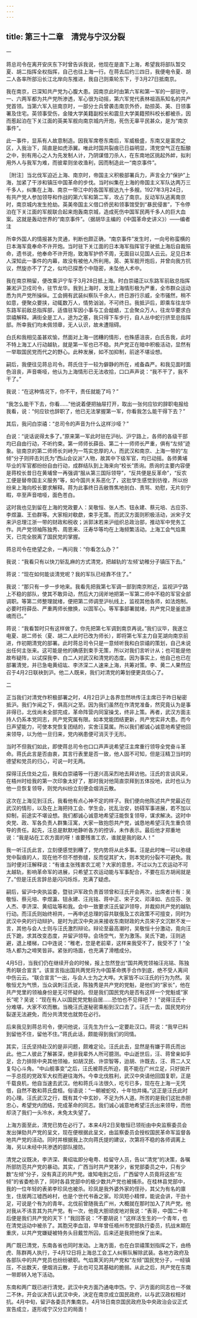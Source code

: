 ```yaml
---
---
---
```

title: 第三十二章　清党与宁汉分裂
---





一


蒋总司令在离开安庆东下时曾告诉我说，他现在是直下上海，希望我将部队暂交夏、胡二指挥全权指挥，自己也往上海一行。在蒋去后约三四日，我便电令夏、胡二人各率所部沿长江北岸向东推进，我自己则乘轮东下，于3月27日抵南京。

我在南京，已深知共产党为心腹大患。因南京此时由第六军和第一军的一部驻守，一、六两军都为共产党所渗透，军心很为动摇，第六军党代表林祖涵系知名的共产党首领。当第六军入驻南京时，一部分士兵曾袭击南京外侨，劫掠英、美、日领事署及住宅。英领事受伤，金陵大学美籍副校长和震旦大学美籍预科校长都被杀，因而惹起泊在下关江面的英美军舰向南京城内开炮，死伤无辜平民甚众，是为“南京事件”。

此一事件，显系有人故意制造。因我军席卷东南后，军威极盛，东南又是富庶之区，入我治下，简直是如虎添翼。唯此时国共裂痕已日益明显，清党空气正在酝酿之中，别有用心之人为先发制人计，乃阴谋借刀杀人，在东南地区挑起外衅，拟利用外人与我军为难，而彼辈则坐收渔利，因而制造此一“南京事件”。





［附注］当北伐军迫近上海、南京时，帝国主义积极部署兵力，声言全力“保护”上海，加紧了干涉和镇压中国革命的步伐。当时纠集在上海的帝国主义军队达两万三千多人，纠集在上海、南京一带江中的各国军舰达九十多艘。1927年3月24日，有共产党人参加领导和作战的第六军和第二军，攻占了南京。反动军队逃离南京时，南京城内发生抢劫。英美帝国主义借口侨民和领事馆受到“暴民侵害”，下令停泊在下关江面的军舰联合起来炮轰南京城，造成死伤中国军民两千多人的巨大血案。这就是轰动世界的“南京事件”。（据胡华主编的《中国革命史讲义》）——编者注





所幸外国人的情报甚为灵通，判断也颇正确，“南京事件”发生时，一向号称蛮横的日本海军竟奉命不许开炮。当时驻下关江面的日本海军指挥官于驶抵上海后自裁殒命，遗书说，他奉命不许开炮，致海军护侨不周，无面目以见国人云云。足见日本人深知此一事件的内幕，故没有被他人所利用。英、美军舰开炮后，并曾向我方抗议，然旋亦不了了之，似均已探悉个中隐密，未坠他人术中。

我在南京稍留，便改乘沪宁车于3月28日抵上海。时白崇禧正以东路军前敌总指挥兼淞沪卫戍司令，驻节龙华。我到上海时，发现上海情形极为严重，全市群众运动悉为共产党所操纵。工会拥有武装纠察队千余人，终日游行示威，全市骚然，稍不如意，便聚众要挟，动辄数万人，情势汹汹，不可终日。我抵沪后，即乘车往龙华东路军前敌总指挥部，适值驻军因小事与工会龃龉，工会聚众万人，往龙华要求白崇禧解释。满街全是工人，途为之塞，我只得下车步行，自人丛中蛇行挤至总指挥部。所幸我们均未佩领章，无人认识，故未遭阻碍。

白氏和我相见虽甚欢愉，然面对上海一团糟的情形，也殊感沮丧，白氏告我，此时不特上海工人行动越轨，就是第一军也已不稳。共产党正在暗中积极活动，显然有一举取国民党而代之的野心。此种发展，如不加抑制，前途不堪设想。

嗣后，我便往见蒋总司令。蒋氏住于一较为僻静的所在，戒备森严。和我见面时面色沮丧，声音嘶哑，他认为上海情形已无法收拾，口口声声说：“我不干了，我不干了。”

我说：“在这种情况下，你不干，责任就能了吗？”

“我怎么能干下去，你看……”他说着便把抽屉打开，取出一张何应钦的辞职电报给我看，说：“何应钦也辞职了，他已无法掌握第一军，你看我怎么能干得下去？”

其后，我问白崇禧：“总司令的声音为什么这样沙哑？”

白说：“说话说得太多了。”原来第一军此时驻在沪杭、沪宁路上，各师的各级干部均已自由行动，不听约束。第一师师长薛岳、第二十一师师长严重，俱有“左倾”迹象。驻南京的第二师师长刘峙为一笃实忠厚的人，而武汉和南京、上海一带的“左倾”分子则抨击刘氏为“西山会议派”人物，故其中下级军官，均已动摇。各师黄埔毕业的军官都纷纷自由行动，成群结队到上海来向“校长”质询。质询的主要内容便是蒋校长昔日在黄埔曾一再强调“服从第三国际领导”，“反共便是反革命”，“反农工便是替帝国主义服务”等，如今国共关系恶化了，这批学生感觉到彷徨，所以纷纷来上海向校长要求解释。蒋为此事终日舌敝唇焦地剖白、责骂、劝慰，无片刻宁暇，卒至声音喑哑，面色苍白。

这时我也见到留在上海的党政要人：吴敬恒、张人杰、钮永建、蔡元培、古应芬、李煜瀛、王伯群等。大家相对欷歔，束手无策。而武汉方面则积极活动，派宋子文来沪总理江浙一带的财政和税收；派郭沫若来沪组织总政治部，推动军中党务工作。共产党领袖陈独秀、周恩来、汪寿华等均在上海频繁活动。上海工会气焰熏天，已完全脱离了国民党的掌握。

蒋总司令在绝望之余，一再问我：“你看怎么办？”

我说：“我看只有以快刀斩乱麻的方式清党，把越轨的‘左倾’幼稚分子镇压下去。”

蒋说：“现在如何能谈清党呢？我的军队已经靠不住了。”

我说：“那只有一步一步地来。我看先把我第七军调一部到南京附近，监视沪宁路上不稳的部队，使其不敢异动，然后大刀阔斧地把第一军第二师中不稳的军官全部调职。等第二师整理就绪，便把第二师调至沪杭线上，监视其他各师，如法炮制。必要时将薛岳、严重两师长撤换，以固军心。等军事部署就绪，共产党只是釜底游魂而已。”

蒋说：“我看暂时只有这样做了。你先把第七军调到南京再说。”我们议毕，我遂立电夏、胡二师长（夏、胡二人此时已改为师长），即将第七军主力自芜湖向南京前进，作初期清党的部署。此时蒋总司令只是一意倾听我和白崇禧的策划，自己未说出任何主张来。这可能是他的确感到束手无策，所以对我们言听计从；也可能是他故布疑阵，以试探我李、白二人对武汉和清党的态度。因为事实上，他自己也已在部署清党，并已急电黄绍竑、李济深二人速来上海，共筹对策。李、黄二人果然应召于4月2日联袂到沪。他二人既来，我们对清党的筹划便更具信心了。





二


正当我们对清党作积极部署之时，4月2日沪上各界忽然哄传汪主席已于昨日秘密抵沪。我们乍闻之下，俱高兴之至。因为我们虽然在作清党准备，然究竟认为是事非得已，北伐尚未全部完成，革命阵营内同室操戈，终非上策。再者，武汉方面主持人仍系本党同志，共产党究属有限。如本党能团结更新，共产党实非大患。而今日声望能力，可使本党恢复团结的，实舍汪莫属。所以我们都诚心诚意地希望他回来领导，以为他一旦归来，党内祸患便可消灭于无形。

当时不但我们如此，即使蒋总司令也口口声声说希望汪主席重行领导全党奋斗革命。蒋氏此言是否由衷，其言行表里是否一致，他人固不可知，但是汪精卫当时的德望和党员的归心，可说一时无两。

探得汪氏住处之后，我和白崇禧等一行遂兴高采烈地去拜访他。汪氏的言谈风采，在梧州时给我的第一次印象太好了，那时我对他简直崇拜到五体投地，此时也认为他一旦恢复领导，则党内纠纷立刻便会烟消云散。

这次在上海见到汪氏，我看他有点心神不定的样子。我们便向他陈述共产党最近在武汉的情形，以及在上海把持工会、学生会，扰乱治安，妨碍军事进展，若不加以抑制，前途实不堪设想。我们都诚心诚意地希望汪能恢复领导，谋求解决。这时中央党、政、军各负责人群集汪寓，大家一致抱怨共产党，诚恳地希望汪先生重负领导的责任。起先，汪总是默默地静听各方的控诉，未作表示。最后他才郑重地说：“我是站在工农方面的呀！谁要残害工农，谁就是我的敌人！”

我一听汪氏此言，立刻便感觉到糟了，党内势将从此多事。汪是此时唯一可以弥缝党中裂痕的人，现在他不但不想弥缝，反而促其扩大，则本党的分裂不可避免。我当时便对汪解释说：“有谁主张残害农工呢？大家的意思，不过以为工农运动不可太越轨，影响革命军的进展，只希望工农运动能与军事配合，不要在后方胡闹就是了。”但是汪氏言辞总是闪闪烁烁，充满了疑虑。

嗣后，留沪中央执监委，暨驻沪军政负责首领曾和汪氏开会两次，出席者计有：吴敬恒、蔡元培、李煜瀛、钮永建、汪兆铭、蒋中正、宋子文、邓泽如、古应芬、张人杰、李济深、黄绍竑等和我。会中一致要求汪氏留沪领导，并裁抑共产党的越轨行动。而汪氏则始终袒共，一再申述总理的容共联俄及工农政策不可擅变，同时为武汉中央的行动辩护。是时为武汉中央派来接收东南财政的大员宋子文沉默不发一言，其他与会人士则与汪氏激烈辩论。辩论至最高潮时，吴敬恒十分激动，竟向汪氏下跪，求其改变态度，并留沪领导。会场空气，至为激荡。吴氏下跪，汪则逃避，退上楼梯，口中连说：“稚老，您是老前辈，这样来我受不了，我受不了！”全场人都为之啼笑皆非。紧张的场面，也充满了滑稽成分。

4月5日，当我们仍在继续开会的时候，报上忽然登出“国共两党领袖汪兆铭、陈独秀的联合宣言”。该宣言指出国共两党将为中国革命携手合作到底，绝不受人离间中伤云云。“联合宣言”一出，与会人士为之大哗。大家皆不以汪氏的行为为然。吴敬恒尤为气愤，当众讽刺汪氏说，陈独秀是共产党的党魁，是他们的“家长”，他在共产党里的领袖身份是无可怀疑的。但是我们国民党内是否有这样一个党魁或“家长”呢？吴说：“现在有人以国民党党魁自居……恐怕也不见得吧？！”说得汪氏十分难堪，大家不欢而散。当晚汪氏遂秘密乘船到汉口去了。汪氏一去，国民党的分裂遂无法避免，而分共清党也就势在必行。

后来我见到蒋总司令，便问他说，汪先生为什么一定要赴汉口。蒋说：“我早已料到留他不住，留他不住。”蒋氏此话，颇能得到我们的同情。

其实，汪氏坚持赴汉的是非问题，颇难定论。汪氏此去，显然是有嫌于蒋氏而出此。他二人彼此了解甚深，绝非我辈外人所可臆测。中山逝世后，汪、蒋曾亲如手足，合力排除中央其他领袖，如胡汉民、许崇智等，迨胡、许既去，汪、蒋二人又复勾心斗角。“中山舰事变”之后，汪氏被蒋氏所迫，竟不能在广州立足，只好拋开一手总揽的党政军大权而避往海外。今幸北伐胜利，武汉中央请他回国复职，正是千载良机，他自当速去武汉。他和蒋氏斗法很久，吃亏已多，现在在上海一无凭借，自然不敢和蒋氏盘桓。俗语说：“一朝被蛇咬，十年怕井绳。”这正是汪氏此时的心理。汪氏武汉之行，既有其个中玄妙，不足为外人道。所苦的是我们这批赤胆忠心，希望党内团结，完成革命的同志。我们诚心诚意地希望汪氏出来领导，而他却浇了我们一头冷水，未免太失望了。

上海方面至此，清党已势在必行了。本来4月2日吴敬恒已领衔由中央监察委员会发出弹劾共产党的呈文，现在便根据此呈文，由监察委员会授权国民革命军监督各地共产党的活动。同时并根据我上次向蒋氏提的建议，次第将不稳的各师调离上海，另以未经中共渗透的部队接防。

清党之议既决，李济深、黄绍竑即分电粤、桂留守人员，告以“清党”的决策，各嘱所部防范共产党的暴动。其实，广西当时共产党甚少，省党部委员之中，只有少数“左倾”分子，没有真正的共产党。谁知电到之后，广西留守人员竟将这些“左倾”的省委枪杀了，同时各县党部中的极少数共产党也被捕杀。在桂林县党部中，我的一位年轻的表弟李珍凤也被杀。珍凤是我外婆外家的侄孙，其父为有名的廪生，住居两江墟西岭村，也是个世代书香之家。珍凤短小精悍，能说会讲，干劲十足，可说是个有为的青年。北伐前曾随我去广州，大概就在那时加入了共产党。他对我从不讳言其为共产党。有一次，他竟大胆顽皮地对我说：“表哥，中国二十年后便是我们共产党的天下！”我回答说：“不要胡说！”这样活生生的一个青年，也在清党运动中被杀了。其胞兄李血泪，早年曾任梧州市党部执行委员，抗战末期在重庆，以共产党嫌疑被特务头目戴笠所囚，后来还是我把他保了出来。

两广既已清党，东南各省也同时发动。上海方面，也在白崇禧策划指挥之下，由杨虎、陈群两人执行，于4月12日将上海总工会工人纠察队解除武装。各地方政府及各部队中的共产党员也纷纷褫职。气焰熏天的共产党和“左倾”国民党分子，一经镇压，不出数天，便烟消云散，于此也可见其基础的脆弱。从此之后，共产党在东南一带即转入地下活动。

东南和两广既已进行清党，武汉中央方面乃通电申饬。宁、沪方面的同志也一不做二不休，开会议决否认武汉中央，决定在南京成立国民政府，以与武汉政权相对抗。4月中旬，留沪各委员齐集南京。4月18日南京国民政府及中央政治会议正式宣告成立，遂形成宁汉分立的局面！